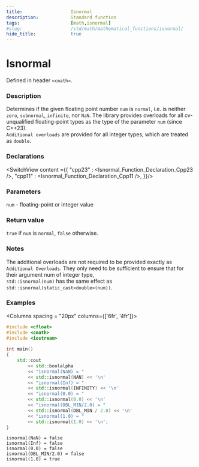 ```yaml
---
title:                  Isnormal
description:            Standard function
tags:                   [math,isnormal]
#slug:                  /std/math/mathematical_functions/isnormal/
hide_title:             true
---
```




# Isnormal

Defined in header `<cmath>`.

### Description

Determines if the given floating point number `num` is `normal`, i.e. is neither `zero`, `subnormal`, `infinite`, nor `NaN`. 
The library provides overloads for all cv-unqualified floating-point types as the type of the parameter `num` (since C++23). <br/>
`Additional overloads` are provided for all integer types, which are treated as `double`.

### Declarations

<SwitchView content ={{
    "cpp23" : <Isnormal_Function_Declaration_Cpp23 />,
    "cpp11" : <Isnormal_Function_Declaration_Cpp11 />,
}}/>


### Parameters
 
`num` - floating-point or integer value

### Return value

`true` if `num` is `normal`, `false` otherwise.

### Notes
The additional overloads are not required to be provided exactly as `Additional Overloads`. 
They only need to be sufficient to ensure that for their argument num of integer type, <br/>
`std::isnormal(num)` has the same effect as `std::isnormal(static_cast<double>(num))`.

### Examples



<Columns spacing = "20px" columns={['6fr', '4fr']}>
<div>

```cpp
#include <cfloat>
#include <cmath>
#include <iostream>
 
int main()
{
    std::cout 
        << std::boolalpha
        << "isnormal(NaN) = " 
        << std::isnormal(NAN) << '\n'
        << "isnormal(Inf) = " 
        << std::isnormal(INFINITY) << '\n'
        << "isnormal(0.0) = " 
        << std::isnormal(0.0) << '\n'
        << "isnormal(DBL_MIN/2.0) = " 
        << std::isnormal(DBL_MIN / 2.0) << '\n'
        << "isnormal(1.0) = " 
        << std::isnormal(1.0) << '\n';
}

```

</div>

<div>

```plaintext title="Result"
isnormal(NaN) = false
isnormal(Inf) = false
isnormal(0.0) = false
isnormal(DBL_MIN/2.0) = false
isnormal(1.0) = true
```

</div>
</Columns>
